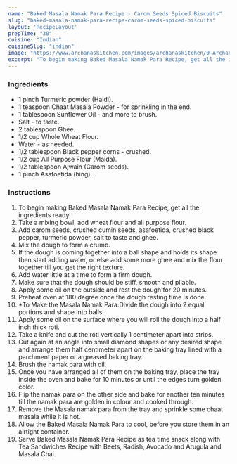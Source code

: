 ---
name: "Baked Masala Namak Para Recipe - Carom Seeds Spiced Biscuits"
slug: "baked-masala-namak-para-recipe-carom-seeds-spiced-biscuits"
layout: 'RecipeLayout'
prepTime: "30"
cuisine: "Indian"
cuisineSlug: "indian"
image: "https://www.archanaskitchen.com/images/archanaskitchen/0-Archanas-Kitchen-Recipes/2019/Baked_Namak_Para_Recipe_SSP_22_1600.jpg"
excerpt: "To begin making Baked Masala Namak Para Recipe, get all the ingredients ready"
---

### Ingredients

- 1 pinch Turmeric powder (Haldi).
- 1 teaspoon Chaat Masala Powder - for sprinkling in the end.
- 1 tablespoon Sunflower Oil - and more to brush.
- Salt - to taste.
- 2 tablespoon Ghee.
- 1/2 cup Whole Wheat Flour.
- Water - as needed.
- 1/2 tablespoon Black pepper corns - crushed.
- 1/2 cup All Purpose Flour (Maida).
- 1/2 tablespoon Ajwain (Carom seeds).
- 1 pinch Asafoetida (hing).

### Instructions

1. To begin making Baked Masala Namak Para Recipe, get all the ingredients ready.
1. Take a mixing bowl, add wheat flour and all purpose flour.
1. Add carom seeds, crushed cumin seeds, asafoetida, crushed black pepper, turmeric powder, salt to taste and ghee.
1. Mix the dough to form a crumb.
1. If the dough is coming together into a ball shape and holds its shape then start adding water, or else add some more ghee and mix the flour together till you get the right texture.
1. Add water little at a time to form a firm dough.
1. Make sure that the dough should be stiff, smooth and pliable.
1. Apply some oil on the outside and rest the dough for 20 minutes.
1. Preheat oven at 180 degree once the dough resting time is done.
1. *To Make the Masala Namak Para:Divide the dough into 2 equal portions and shape into balls.
1. Apply some oil on the surface where you will roll the dough into a half inch thick roti.
1. Take a knife and cut the roti vertically 1 centimeter apart into strips.
1. Cut again at an angle into small diamond shapes or any desired shape and arrange them half centimeter apart on the baking tray lined with a parchment paper or a greased baking tray.
1. Brush the namak para with oil.
1. Once you have arranged all of them on the baking tray, place the tray inside the oven and bake for 10 minutes or until the edges turn golden color.
1. Flip the namak para on the other side and bake for another ten minutes till the namak para are golden in colour and cooked through.
1. Remove the Masala namak para from the tray and sprinkle some chaat masala while it is hot.
1. Allow the Baked Masala Namak Para to cool, before you store them in an airtight container.
1. Serve Baked Masala Namak Para Recipe as tea time snack along with Tea Sandwiches Recipe with Beets, Radish, Avocado and Arugula and Masala Chai.
